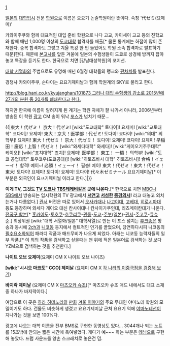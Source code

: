 {{{+1 '''代々木ゼミナール'''}}}

[http://www.yozemi.ac.jp/]

[[일본]]의 [[대학입시]] 전문 [[학원]]으로 이름은 요요기 논술학원이란 뜻이다. 속칭 '代ゼミ(요제미)'

카와이주쿠와 함께 대표적인 대입 준비 학원으로 나다 고교, 카이세이 고교 등의 진학교와 함께 매년 1,000명 이상의 [[도쿄대학]] 합격자를 배출[* 물론 통계에는 허점이 많이 존재한다. 중복 합격자도 그렇고 겨울 특강 한 번 들었어도 학원 소속 합격자로 발표하기 때문]한다. 때문에 [[본고사]]를 앞둔 겨울에 일본의 수험생들이 도쿄로 상경해 방까지 잡아놓고 특강을 듣기도 한다. 한국으로 치면 [강남대성학원]의 포지션.

[[대학 서열화]]의 주범으로도 유명해 매년 6월경 대학들의 랭크와 [[편차치]]를 발표한다.

경쟁사 카와이주쿠, 순다이는 요요기제미날과 함께 학원계의 SKY로 불리고 한다.

[[http://blog.hani.co.kr/kyujanghan/101873 그러나 대입 수험생의 감소로 2015년에 27개의 분원 중 20개를 폐쇄한다고 한다.]]

하지만 한국에 이름이 알려지게 된 계기는 학원 자체가 잘 나가서 아니라, 2006년부터 방송된 이 학원 [[광고]] CM 송이 워낙 [[포스]]가 넘치기 때문...

{{{#!html
<iframe width="425" height="349" src="http://www.youtube.com/embed/FB8h1Ljzc0s?rel=0" frameborder="0" allowfullscreen></iframe>}}}

{{|東大！代ゼミ！ 京大！代ゼミ!
[wiki:"도쿄대학" 토다이]! 요제미! [wiki:"교토대학" 쿄다이]! 요제미!
東大！京大！医学部！代ゼミ!
토다이! 쿄다이! [wiki:"의대" 의학부]! 요제미!
東大！代ゼミ！ 京大！代ゼミ！
토다이! 요제미! 쿄다이! 요제미!
早稲田！慶応！上智！代ゼミ！
[wiki:"와세다대학" 와세다]! [wiki:"게이오기주쿠대학" 케이오]! [wiki:"죠치대학" 죠치]! 요제미!
医学部！ 東工！ 一橋！
의학부! [wiki:"도쿄 공업대학" 토우코우(도쿄공대)]! [wiki:"히토츠바시 대학" 히토츠바시]!
合格！イェーイ！
합격! 예이~!
必勝！イェーイ！
필승! 예이!
東大！代ゼミ！東大！代ゼミ！東大! 
토다이! 요제미! 토다이! 요제미! 토다이!
代々木ゼミナール
요요기제미날[* 이 부분은 외국인이 요ㅛ기줴미눨 이라고 한다.]|}}

'''이게 TV, 그것도 [[TV 도쿄]]나 [[TBS테레비]]같은 곳에 나온다.'''[* 한국으로 치면 [[MBC]]나 [[SBS]]에서 방송되는 입시학원의 TV 광고에서 '''[[서연고]] [[서성한]] [[중경외시]]!''' 라고 대놓고 외치는거나 다름없다.]  [[관서]] 버전은 따로 있어서 [[오사카]]대나 [[나고야]]대, [[고베]]대, [[히로시마]]대 등도 등장하며 와세다 게이오 대신 칸사이대나 칸사이가쿠인대, 리츠메이칸대가 나온다.[http://nicoviewer.net/sm9422167 전국구 합본][* [[홋카이도]]-[[토호쿠]]-[[호쿠리쿠]]-[[관동]]-[[도쿄]]-[[주부(일본)]]-[[관서]]-[[주고쿠]]-[[큐슈]] 순.]
최상위권 [wiki:"대학 서열화/일본" 대학서열]로 만든 이 포스 넘치는 [[후크송]]은 방송과 동시에 [[2ch]]과 [[니코동]] 등지에서 컬트적인 인기를 끌었으며, 당연하다시피 니코동의 [[필수요소]]화되어 패러디 작품과 매드무비가 나오게 되었다. 아래는 니코동 능력자들의 일부 작품.[* 이 외의 작품을 검색하고 싶을때는 맨 위에 적은 일본어로 검색하는 것 보다 YZM으로 검색하는 것을 추천한다.]

'''나이트 오브 요제미'''(요제미 CM X 나이트 오브 나이츠)
{{{#!html
<iframe width="425" height="349" src="http://www.youtube.com/embed/g4jYikc4-V0?rel=0" frameborder="0" allowfullscreen></iframe>}}}

'''[wiki:"시시오 마코토" CCO] 제미날''' (요제미 CM X [[각 나라의 이중극점을 검증해 보기]])
{{{#!html
<iframe width="425" height="349" src="http://www.youtube.com/embed/oAtMljYMgKs?rel=0" frameborder="0" allowfullscreen></iframe>}}}

'''바지락 제미날''' (요제미 CM X [[마츠오카 슈조]])[* 마츠오카 슈조 매드 내에서도 대표 소재 중 하나가 바지락이다.]
{{{#!html
<iframe width="425" height="349" src="http://www.youtube.com/embed/GupS0UZiuD8?rel=0" frameborder="0" allowfullscreen></iframe>}}}

여담으로 이 곳은 [[하라 히데노리]]의 [[만화]] [[겨울 이야기]]의 주요 무대인 야마노테 학원의 모델이기도 하다. 건물도 비슷하게 생겼고 요요기제미날 근처 요요기 역에 [[야마노테선]]이 지나가는 것을 보면 100%다.

광고에 나오는 대학 이름을 전부 BMS로 구현한 동영상도 있다... 3044개나 되는 노트를 15초밖에 안되는 짧은 시간에 욱여넣었다. 게다가 예~~~ 하는 부분은 [[데님]]으로 구현해 놓았다. 드럼 사운드를 양손 스크래치로 놓은건 덤.
{{{#!html
<iframe width="480" height="360" src="//www.youtube.com/embed/hKYE69N5QI4?rel=0" frameborder="0" allowfullscreen></iframe>}}}
